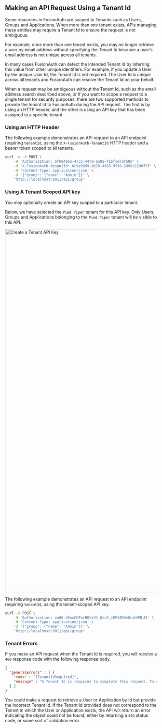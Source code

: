 
## Making an API Request Using a Tenant Id

Some resources in FusionAuth are scoped to Tenants such as Users, Groups and Applications. When more than one tenant exists, APIs managing these entities may require a Tenant Id to ensure the request is not ambiguous.

For example, once more than one tenant exists, you may no longer retrieve a user by email address without specifying the Tenant Id because a user's email address is not unique across all tenants. 

In many cases FusionAuth can detect the intended Tenant Id by inferring this value from other unique identifiers. For example, if you update a User by the unique User Id, the Tenant Id is not required. The User Id is unique across all tenants and FusionAuth can resolve the Tenant Id on your behalf.

When a request may be ambiguous without the Tenant Id, such as the email address search described above, or if you want to scope a request to a single tenant for security purposes, there are two supported methods to provide the tenant Id to FusionAuth during the API request. The first is by using an HTTP header, and the other is using an API key that has been assigned to a specific tenant.

### Using an HTTP Header

The following example demonstrates an API request to an API endpoint requiring `tenantId`, using the `X-FusionAuth-TenantId` HTTP header and a bearer token scoped to all tenants.

```bash
curl -v -X POST \
    -H 'Authorization: bf69486b-4733-4470-a592-f1bfce7af580' \
    -H 'X-FusionAuth-TenantId: 6c9e9669-9670-4f85-9f16-8396c2206f7f' \
    -H 'Content-Type: application/json' \
    -d '{"group": {"name": "Admin"}}' \
    "http://localhost:9011/api/group"
```

### Using A Tenant Scoped API key

You may optionally create an API key scoped to a particular tenant. 

<Aside type="note">
<APIKeyCrossTenantNote />
</Aside>

Below, we have selected the `Pied Piper` tenant for this API key. Only Users, Groups and Applications belonging to the `Pied Piper` tenant will be visible to this API.

<img src="/img/docs/apis/create-tenant-api-key.png" alt="Create a Tenant API Key" width="1200" role="bottom-cropped top-cropped" />

The following example demonstrates an API request to an API endpoint requiring `tenantId`, using the tenant-scoped API key.

```bash
curl -X POST \
    -H 'Authorization: oa06-d9uxCHTorBOkVdh_QzsX_iEEYARGv8udnMMLJ8' \
    -H 'Content-Type: application/json' \
    -d '{"group": {"name": "Admin"}}' \
    "http://localhost:9011/api/group"
```

### Tenant Errors

If you make an API request when the Tenant Id is required, you will receive a `400` response code with the following response body.

```json title="Tenant Required Error"
{
  "generalErrors" : [ {
    "code" : "[TenantIdRequired]",
    "message" : "A Tenant Id is required to complete this request. To complete this request, you may assign a Tenant to your API key, or add the X-FusionAuth-TenantId HTTP request header with the Tenant Id."
  } ]
}
```

You could make a request to retrieve a User or Application by Id but provide the incorrect Tenant Id. If the Tenant Id provided does not correspond to the Tenant in which the User or Application exists, the API will return an error indicating the object could not be found, either by returning a `404` status code, or some sort of validation error.

